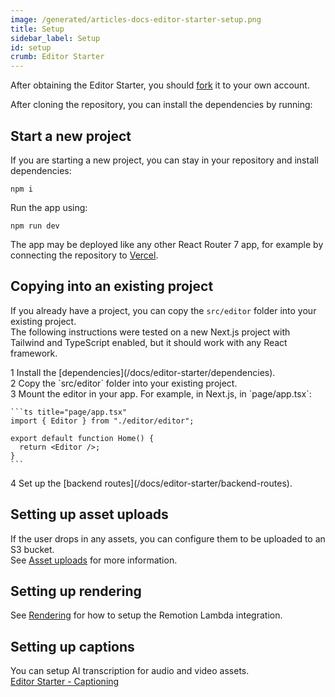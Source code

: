 ```yaml
---
image: /generated/articles-docs-editor-starter-setup.png
title: Setup
sidebar_label: Setup
id: setup
crumb: Editor Starter
---
```


After obtaining the Editor Starter, you should [fork](https://github.com/remotion-dev/editor-starter/fork) it to your own account.

After cloning the repository, you can install the dependencies by running:

## Start a new project

If you are starting a new project, you can stay in your repository and install dependencies:

```
npm i
```

Run the app using:

```
npm run dev
```

The app may be deployed like any other React Router 7 app, for example by connecting the repository to [Vercel](https://vercel.com).

## Copying into an existing project

If you already have a project, you can copy the `src/editor` folder into your existing project.  
The following instructions were tested on a new Next.js project with Tailwind and TypeScript enabled, but it should work with any React framework.

<div>
  <div>
    <Step>1</Step> Install the [dependencies](/docs/editor-starter/dependencies).
  </div>
  <div>
    <Step>2</Step> Copy the `src/editor` folder into your existing project.
  </div>
  <div>
    <Step>3</Step> Mount the editor in your app. For example, in Next.js, in `page/app.tsx`:

    ```ts title="page/app.tsx"
    import { Editor } from "./editor/editor";

    export default function Home() {
      return <Editor />;
    }
    ```

  </div>
  <div>
    <Step>4</Step> Set up the [backend routes](/docs/editor-starter/backend-routes).
  </div>
</div>

## Setting up asset uploads

If the user drops in any assets, you can configure them to be uploaded to an S3 bucket.  
See [Asset uploads](/docs/editor-starter/asset-uploads) for more information.

## Setting up rendering

See [Rendering](/docs/editor-starter/rendering) for how to setup the Remotion Lambda integration.

## Setting up captions

You can setup AI transcription for audio and video assets.  
[Editor Starter - Captioning](/docs/editor-starter/captioning)
